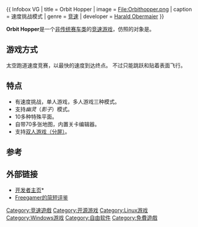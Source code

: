 {{ Infobox VG
| title = Orbit Hopper
| image = File:Orbithopper.png
| caption = 速度挑战模式
| genre = [[竞速游戏|竞速]]
| developer = [[Harald_Obermaier|Harald Obermaier]]
}}

'''Orbit Hopper'''是一个[[赛车游戏|非传统赛车类]]的[[竞速游戏|竞速游戏]]，仿照的对象是{{link-en|SkyRoads|SkyRoads (video game)}}。

== 游戏方式 ==
太空跑道速度竞赛，以最快的速度到达终点。
不过只能跳跃和贴着表面飞行。

== 特点 ==
*有速度挑战，单人游戏，多人游戏三种模式。
*支持''幽灵''（''影子''）模式。
*10多种特殊平面。
*自带70多张地图，内置关卡编辑器。
*支持[[多人游戏|双人游戏（分屏）]]。

== 参考 ==
<references/>
{{Portal|自由软件}}
{{Portal|电子游戏}}

== 外部链接 ==
*[https://web.archive.org/web/20081007201303/http://www.zneaker.com/joomla/ 开发者主页]*
*[http://freegamer.blogspot.com/2008/08/reading-material.html Freegamer的简短评鉴]{{Wayback|url=http://freegamer.blogspot.com/2008/08/reading-material.html |date=20101130222102 }}

[[Category:竞速遊戲|Category:竞速遊戲]]
[[Category:开源游戏|Category:开源游戏]]
[[Category:Linux游戏|Category:Linux游戏]]
[[Category:Windows游戏|Category:Windows游戏]]
[[Category:自由软件|Category:自由软件]]
[[Category:免費遊戲|Category:免費遊戲]]